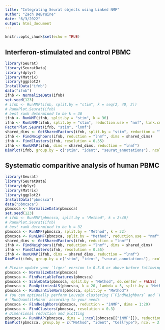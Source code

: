 ```yaml
---
title: "Integrating Seurat objects using Linked NMF"
author: "Zach DeBruine"
date: "6/3/2022"
output: html_document
---
```


```r
knitr::opts_chunk$set(echo = TRUE)
```

## Interferon-stimulated and control PBMC

```R
library(Seurat)
library(SeuratData)
library(dplyr)
library(Matrix)
library(ggplot2)
InstallData("ifnb")
data("ifnb")
ifnb <- NormalizeData(ifnb)
set.seed(123)
# ifnb <- RunNMF(ifnb, split.by = "stim", k = seq(2, 40, 2))
# RankPlot.Seurat(ifnb) 
# best rank determined to be k = 30
ifnb <- RunNMF(ifnb, split.by = "stim", k = 30)
ifnb <- RunLNMF(ifnb, split.by = "stim", reduction.use = "nmf", link.cutoff = 0.5, balance.maxit = 1000, link.balance.tol = 1e-4)
FactorPlot.Seurat(ifnb, "stim", "lnmf")
shared_dims <- GetSharedFactors(ifnb, split.by = "stim", reduction = "lnmf")
ifnb <- FindNeighbors(ifnb, reduction = "lnmf", dims = shared_dims)
ifnb <- FindClusters(ifnb, resolution = 0.55)
ifnb <- RunUMAP(ifnb, dims = shared_dims, reduction = "lnmf")
DimPlot(ifnb, group.by = c("stim", "ident", "seurat_annotations"), ncol = 3)
```

## Systematic comparitive analysis of human PBMC

```R
library(Seurat)
library(SeuratData)
library(dplyr)
library(Matrix)
library(ggplot2)
InstallData("pbmcsca")
data("pbmcsca")
pbmcsca <- NormalizeData(pbmcsca)
set.seed(123)
# ifnb <- RunNMF(pbmcsca, split.by = "Method", k = 2:40)
# RankPlot.Seurat(ifnb)
# best rank determined to be k = 32
pbmcsca <- RunNMF(pbmcsca, split.by = "Method", k = 32)
pbmcsca <- RunLNMF(pbmcsca, split.by = "Method", reduction.use = "nmf", link.cutoff = 0.5, link.balance.tol = 1e-4)
shared_dims <- GetSharedFactors(ifnb, reduction = "lnmf")
ifnb <- FindNeighbors(ifnb, reduction = "lnmf", dims = shared_dims)
ifnb <- FindClusters(ifnb, resolution = 0.55)
ifnb <- RunUMAP(ifnb, dims = shared_dims, reduction = "lnmf")
DimPlot(ifnb, group.by = c("stim", "ident", "seurat_annotations"), ncol = 3)

# Please update your `liger` version to 0.5.0 or above before following this tutorial
pbmcsca <- NormalizeData(pbmcsca)
pbmcsca <- FindVariableFeatures(pbmcsca)
pbmcsca <- ScaleData(pbmcsca, split.by = "Method", do.center = FALSE)
pbmcsca <- RunOptimizeALS(pbmcsca, k = 20, lambda = 5, split.by = "Method")
pbmcsca <- RunQuantileNorm(pbmcsca, split.by = "Method")
# You can optionally perform Louvain clustering (`FindNeighbors` and `FindClusters`) after
# `RunQuantileNorm` according to your needs
pbmcsca <- FindNeighbors(pbmcsca, reduction = "iNMF", dims = 1:20)
pbmcsca <- FindClusters(pbmcsca, resolution = 0.3)
# Dimensional reduction and plotting
pbmcsca <- RunUMAP(pbmcsca, dims = 1:ncol(pbmcsca[["iNMF"]]), reduction = "iNMF")
DimPlot(pbmcsca, group.by = c("Method", "ident", "CellType"), ncol = 3)
```
